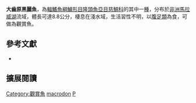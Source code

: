 {{Speciesbox
| name = 大齒原黑麗魚
| status = DD
| status_system= IUCN3.1
| image = 
| image_width = 260px
| image_caption = 
| genus = Protomelas
| species = macrodon
| authority = [[Eccles|Eccles]], 1989
| synonyms = 
}}
'''大齒原黑麗魚'''，為[[輻鰭魚綱|輻鰭魚綱]][[鱸形目|鱸形目]][[隆頭魚亞目|隆頭魚亞目]][[慈鯛科|慈鯛科]]的其中一[[種|種]]，分布於[[非洲|非洲]][[馬拉威湖|馬拉威湖]]流域，體長可達8.8公分，棲息在淺水域，生活習性不明，以[[腹足類|腹足類]]為食，可做為觀賞魚。

== 參考文獻 ==
*{{FishBase_species|genus=Protomelas|species=macrodon|year=2013|month=4}}

== 擴展閱讀 ==
{{refbegin}}
{{wikispecies-inline|Protomelas macrodon|大齒原黑麗魚}}
{{refend}}
{{Taxonbar|from=Q3317557}}

[[Category:觀賞魚|Category:觀賞魚]]
[[Category:原黑麗魚屬|macrodon]]
[[Category:1989年描述的鱼类|P]]

{{鱸形目小作品}}